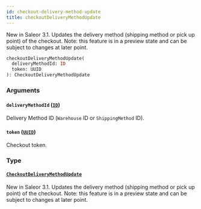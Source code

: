 ```yaml
---
id: checkout-delivery-method-update
title: checkoutDeliveryMethodUpdate
---
```


New in Saleor 3.1. Updates the delivery method (shipping method or pick up point) of the checkout. Note: this feature is in a preview state and can be subject to changes at later point.

```graphql
checkoutDeliveryMethodUpdate(
  deliveryMethodId: ID
  token: UUID
): CheckoutDeliveryMethodUpdate
```

### Arguments

#### `deliveryMethodId` ([`ID`](../../../developer/api-reference/scalars/id))

Delivery Method ID (`Warehouse` ID or `ShippingMethod` ID).

#### `token` ([`UUID`](../../../developer/api-reference/scalars/uuid))

Checkout token.

### Type

#### [`CheckoutDeliveryMethodUpdate`](../../../developer/api-reference/objects/checkout-delivery-method-update)

New in Saleor 3.1. Updates the delivery method (shipping method or pick up point) of the checkout. Note: this feature is in a preview state and can be subject to changes at later point.
